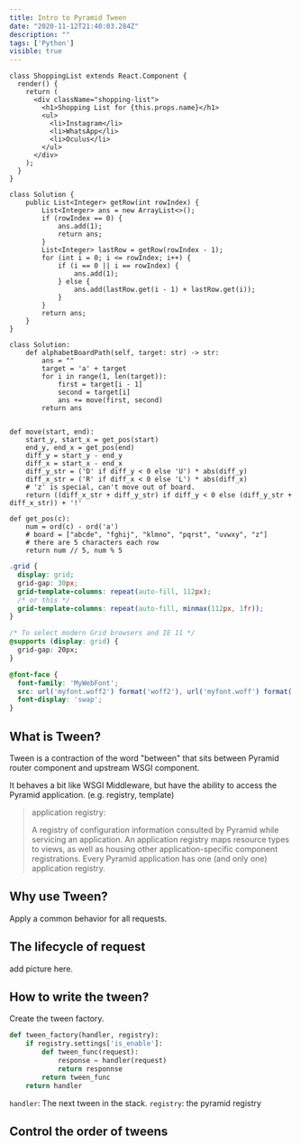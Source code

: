 ```yaml
---
title: Intro to Pyramid Tween 
date: "2020-11-12T21:40:03.284Z"
description: ""
tags: ['Python']
visible: true 
---
```

```jsx{5}
class ShoppingList extends React.Component {
  render() {
    return (
      <div className="shopping-list">
        <h1>Shopping List for {this.props.name}</h1>
        <ul>
          <li>Instagram</li>
          <li>WhatsApp</li>
          <li>Oculus</li>
        </ul>
      </div>
    );
  }
}
```

```java{1,4-6}
class Solution {
    public List<Integer> getRow(int rowIndex) {
        List<Integer> ans = new ArrayList<>(); 
        if (rowIndex == 0) {
            ans.add(1);
            return ans;
        }
        List<Integer> lastRow = getRow(rowIndex - 1);
        for (int i = 0; i <= rowIndex; i++) {
            if (i == 0 || i == rowIndex) {
                ans.add(1);
            } else {
                ans.add(lastRow.get(i - 1) + lastRow.get(i));
            }
        }
        return ans;
    }
}
```

```python{1,4-6}
class Solution:
    def alphabetBoardPath(self, target: str) -> str:
        ans = ""
        target = 'a' + target
        for i in range(1, len(target)):
            first = target[i - 1]
            second = target[i]
            ans += move(first, second)
        return ans
            
            
def move(start, end):
    start_y, start_x = get_pos(start)
    end_y, end_x = get_pos(end)
    diff_y = start_y - end_y
    diff_x = start_x - end_x
    diff_y_str = ('D' if diff_y < 0 else 'U') * abs(diff_y)
    diff_x_str = ('R' if diff_x < 0 else 'L') * abs(diff_x)
    # 'z' is special, can't move out of board.
    return ((diff_x_str + diff_y_str) if diff_y < 0 else (diff_y_str + diff_x_str)) + '!'
        
def get_pos(c):
    num = ord(c) - ord('a')
    # board = ["abcde", "fghij", "klmno", "pqrst", "uvwxy", "z"]
    # there are 5 characters each row
    return num // 5, num % 5
```

```css
.grid {
  display: grid;
  grid-gap: 30px;
  grid-template-columns: repeat(auto-fill, 112px);
  /* or this */
  grid-template-columns: repeat(auto-fill, minmax(112px, 1fr));
}

/* To select modern Grid browsers and IE 11 */
@supports (display: grid) {
  grid-gap: 20px;
}
```

```css
@font-face {
  font-family: 'MyWebFont';
  src: url('myfont.woff2') format('woff2'), url('myfont.woff') format('woff');
  font-display: 'swap';
}

```
## What is Tween?

Tween is a contraction of the word "between" that sits between Pyramid router component and upstream WSGI component. 

It behaves a bit like WSGI Middleware, but have the ability to access the Pyramid application. (e.g. registry, template)

> application registry: 
> 
> A registry of configuration information consulted by Pyramid while servicing an application. An application registry maps resource types to views, as well as housing other application-specific component registrations. Every Pyramid application has one (and only one) application registry.

## Why use Tween?
Apply a common behavior for all requests.

## The lifecycle of request
add picture here.

## How to write the tween?
Create the tween factory.

```python
def tween_factory(handler, registry):
    if registry.settings['is_enable']:
        def tween_func(request):
            response = handler(request)
            return responnse
        return tween_func
    return handler
```
`handler`: The next tween in the stack.
`registry`: the pyramid registry

## Control the order of tweens